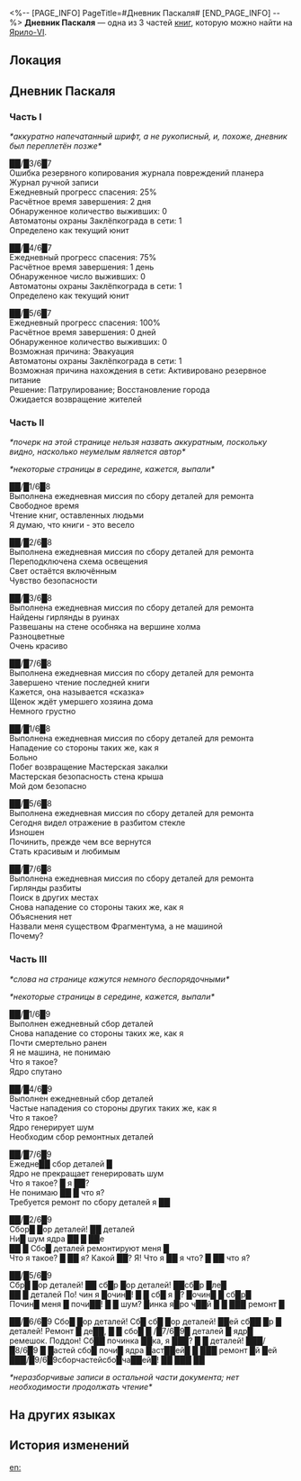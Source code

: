 <%-- [PAGE_INFO]
PageTitle=#Дневник Паскаля#
[END_PAGE_INFO] --%>
{{Дополнить}}
{{Книга Инфобокс
|id           = 146
|partIds      = 190297;190298;190299
|Название     = 
|Изображение  = Иконка Книга.png
|Мир          = Ярило-VI
|Томов        = 3
|Автор        = <!--нужно добавить-->
|Описание     = Похоже, это памятка, оставленная автоматоном. Даты на ней выцвели до такой степени, что их невозможно разобрать.
|Том1         = {{tx}}
|Источник1    = {{tx|Отсутствует источник}}
|Том2         = {{tx}}
|Источник2    = {{tx|Отсутствует источник}}
|Том3         = {{tx}}
|Источник3    = {{tx|Отсутствует источник}}
|Персонажи    = 
|Фракции      = 
}}
'''Дневник Паскаля''' — одна из 3 частей [[Книги|книг]], которую можно найти на [[Ярило-VI]].

==Локация==
{{Отметка карты|<!--название карты-->|<!--id отметки-->}}

==Дневник Паскаля==
===Часть I===
''*аккуратно напечатанный шрифт, а не рукописный, и, похоже, дневник был переплетён позже*''

██/█3/6█7<br />
Ошибка резервного копирования журнала повреждений планера<br />
Журнал ручной записи<br />
Ежедневный прогресс спасения: 25%<br />
Расчётное время завершения: 2 дня<br />
Обнаруженное количество выживших: 0<br />
Автоматоны охраны Заклёпкограда в сети: 1<br />
Определено как текущий юнит

██/█4/6█7<br />
Ежедневный прогресс спасения: 75%<br />
Расчётное время завершения: 1 день<br />
Обнаруженное число выживших: 0<br />
Автоматоны охраны Заклёпкограда в сети: 1<br />
Определено как текущий юнит

██/█5/6█7<br />
Ежедневный прогресс спасения: 100%<br />
Расчётное время завершения: 0 дней<br />
Обнаруженное количество выживших: 0<br />
Возможная причина: Эвакуация<br />
Автоматоны охраны Заклёпкограда в сети: 1<br />
Возможная причина нахождения в сети: Активировано резервное питание<br />
Решение: Патрулирование; Восстановление города<br />
Ожидается возвращение жителей

===Часть II===
''*почерк на этой странице нельзя назвать аккуратным, поскольку видно, насколько неумелым является автор*''

''*некоторые страницы в середине, кажется, выпали*''

██/█1/6█8<br />
Выполнена ежедневная миссия по сбору деталей для ремонта<br />
Свободное время<br />
Чтение книг, оставленных людьми<br />
Я думаю, что книги - это весело

██/█2/6█8<br />
Выполнена ежедневная миссия по сбору деталей для ремонта<br />
Переподключена схема освещения<br />
Свет остаётся включённым<br />
Чувство безопасности

██/█3/6█8<br />
Выполнена ежедневная миссия по сбору деталей для ремонта<br />
Найдены гирлянды в руинах<br />
Развешаны на стене особняка на вершине холма<br />
Разноцветные<br />
Очень красиво

██/█7/6█8<br />
Выполнена ежедневная миссия по сбору деталей для ремонта<br />
Завершено чтение последней книги<br />
Кажется, она называется «сказка»<br />
Щенок ждёт умершего хозяина дома<br />
Немного грустно

██/█1/6█8<br />
Выполнена ежедневная миссия по сбору деталей для ремонта<br />
Нападение со стороны таких же, как я<br />
Больно<br />
Побег возвращение Мастерская закалки<br />
Мастерская безопасность стена крыша<br />
Мой дом безопасно

██/█5/6█8<br />
Выполнена ежедневная миссия по сбору деталей для ремонта<br />
Сегодня видел отражение в разбитом стекле<br />
Изношен<br />
Починить, прежде чем все вернутся<br />
Стать красивым и любимым

██/█7/6█8<br />
Выполнена ежедневная миссия по сбору деталей для ремонта<br />
Гирлянды разбиты<br />
Поиск в других местах<br />
Снова нападение со стороны таких же, как я<br />
Объяснения нет<br />
Назвали меня существом Фрагментума, а не машиной<br />
Почему?

===Часть III===
''*слова на странице кажутся немного беспорядочными*''

''*некоторые страницы в середине, кажется, выпали*''

██/█1/6█9<br />
Выполнен ежедневный сбор деталей<br />
Снова нападение со стороны таких же, как я<br />
Почти смертельно ранен<br />
Я не машина, не понимаю<br />
Что я такое?<br />
Ядро спутано

██/█4/6█9<br />
Выполнен ежедневный сбор деталей<br />
Частые нападения со стороны других таких же, как я<br />
Что я такое?<br />
Ядро генерирует шум<br />
Необходим сбор ремонтных деталей

██/█7/6█9<br />
Ежедне██ сбор деталей █<br />
Ядро не прекращает генерировать шум<br />
Что я такое? █ я ██?<br />
Не понимаю ██ █ что я?<br />
Требуется ремонт по сбору деталей я ██

██/█2/6█9<br />
Сбор█ █ор деталей! ██ деталей<br />
Ни█ шум ядра ██ █ ██e<br />
██ █ Сбо█ деталей ремонтируют меня █<br />
Что я такое? █ ██ я? Какой ██? Я! Что я ██ я что? █ ██ что я?

██/█5/6█9<br />
Сбр█ █ор деталей! ██ сб█р █ор деталей! ██сб█р █ле█<br />
██ █ деталей По! чин я █очин█! █ █ сб█ я █? █очин█ █ сб█р█<br />
Почин█ меня █ почи██! █ █ шум? █инка я█ро ч██й █ █ ███ ремонт █

██/█6/6█9 Сбо█ █ор деталей! Сб█ сб█ █ор деталей! ██ей сб██ █р █ деталей! Ремонт █ де██, █ █ сбо█ █ /█7/6█9█ деталей █ ядр█ ремешок. Поддон! Сб██ починка ██ка, я ███? █ █ деталей! ███/█8/6█9 █ █астей сбо█ почи█ ядра █аст██ей█ █ ███ ремонт █й █ей ███/█9/6█9сборчастейсбо█ча██ей█! ██ ███ ██

''*неразборчивые записи в остальной части документа; нет необходимости продолжать чтение*''

==На других языках==
{{На других языках
|en   = Pascal's Diary
|zhs  = 帕斯卡的日志
|zht  = 帕斯卡的日誌
|ja   = パスカルの日記
|ko   = 파스칼의 일지
|es   = Diario de Pascal
|fr   = Journal de Pascal
|ru   = Дневник Паскаля
|th   = ไดอารี่ของ Pascal
|vi   = Nhật Ký Pascal
|de   = Pascals Tagebuch
|id   = Buku Harian Pascal
|pt   = Diário de Pascal
}}

==История изменений==
{{История изменений|3.5}}

[[en:]]
